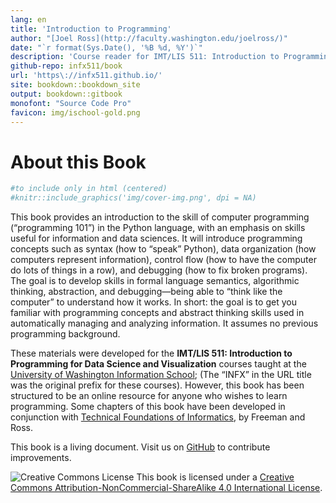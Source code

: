 ```yaml
---
lang: en
title: 'Introduction to Programming'
author: "[Joel Ross](http://faculty.washington.edu/joelross/)"
date: "`r format(Sys.Date(), '%B %d, %Y')`"
description: 'Course reader for IMT/LIS 511: Introduction to Programming for Information and Data Science.'
github-repo: infx511/book
url: 'https\://infx511.github.io/'
site: bookdown::bookdown_site
output: bookdown::gitbook
monofont: "Source Code Pro"
favicon: img/ischool-gold.png
---
```


# About this Book {-}

```r
#to include only in html (centered)
#knitr::include_graphics('img/cover-img.png', dpi = NA)
```

<!-- ![](img/cover-img.png) -->

This book provides an introduction to the skill of computer programming ("programming 101") in the Python language, with an emphasis on skills useful for information and data sciences.  It will introduce programming concepts such as syntax (how to "speak" Python), data organization (how computers represent information), control flow (how to have the computer do lots of things in a row), and debugging (how to fix broken programs). The goal is to develop skills in formal language semantics, algorithmic thinking, abstraction, and debugging—being able to "think like the computer" to understand how it works. In short: the goal is to get you familiar with programming concepts and abstract thinking skills used in automatically managing and analyzing information. It assumes no previous programming background.

These materials were developed for the **IMT/LIS 511: Introduction to Programming for Data Science and Visualization** courses taught at the [University of Washington Information School](https://ischool.uw.edu/); (The "INFX" in the URL title was the original prefix for these courses). However, this book has been structured to be an online resource for anyone who wishes to learn programming. Some chapters of this book have been developed in conjunction with [Technical Foundations of Informatics](https://info201.github.io/), by Freeman and Ross.

<!-- TODO: Include previous course offerings? -->

<!-- TODO: Include author contact info? -->
<p class="alert alert-warning">This book is a living document. Visit us on [GitHub](https://github.com/infx511/book) to contribute improvements.</p>

![Creative Commons License](img/index/by-nc-sa.png)
This book is licensed under a [Creative Commons Attribution-NonCommercial-ShareAlike 4.0 International License](http://creativecommons.org/licenses/by-nc-sa/4.0/).
